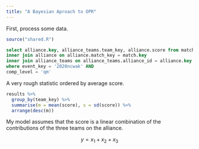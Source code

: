 ```yaml
---
title: "A Bayesian Aproach to OPR"
---
```


First, process some data.

```r
source("shared.R")
```

```sql
select alliance.key, alliance_teams.team_key, alliance.score from match
inner join alliance on alliance.match_key = match.key
inner join alliance_teams on alliance_teams.alliance_id = alliance.key
where event_key = '2020ncwak' AND
comp_level = 'qm'
```

A very rough statistic ordered by average score.

```r
results %>%
  group_by(team_key) %>%
  summarise(m = mean(score), s = sd(score)) %>%
  arrange(desc(m))
```

My model assumes that the score is a linear combination of the contributions of the three teams on the alliance.

$$y = x_1 + x_2 + x_3$$

